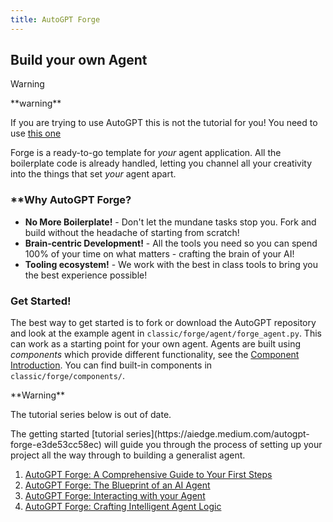 ```yaml
---
title: AutoGPT Forge
---
```


## <Icon icon="screwdriver-wrench" iconType="solid" size="28"/> Build your own Agent <Icon icon="screwdriver-wrench" iconType="solid" size="28"/>
Warning

<Warning>
**warning**

  If you are trying to use AutoGPT this is not the tutorial for you! You need to use [this one](/classic/setup/index)
</Warning>

Forge is a ready-to-go template for _your_ agent application. All the boilerplate code is already handled, letting you channel all your creativity into the things that set _your_ agent apart.

### <Icon icon="screwdriver-wrench" iconType="solid" size="28"/> **Why AutoGPT Forge?

* <Icon icon ="snooze" iconType="solid"/> **No More Boilerplate!** \- Don't let the mundane tasks stop you. Fork and build without the headache of starting from scratch!
* <Icon icon="brain" iconType="solid"/> **Brain-centric Development!** \- All the tools you need so you can spend 100% of your time on what matters - crafting the brain of your AI!
* <Icon icon="screwdriver-wrench" iconType="solid"/> **Tooling ecosystem!** \- We work with the best in class tools to bring you the best experience possible!


### <Icon icon="rocket" iconType="solid" size="28"/> **Get Started!**

The best way to get started is to fork or download the AutoGPT repository and look at the example agent in `classic/forge/agent/forge_agent.py`. This can work as a starting point for your own agent. Agents are built using _components_ which provide different functionality, see the [Component Introduction](../components/introduction/). You can find built-in components in `classic/forge/components/`.

<Warning>
**Warning**

The tutorial series below is out of date.

</Warning>
The getting started [tutorial series](https://aiedge.medium.com/autogpt-forge-e3de53cc58ec) will guide you through the process of setting up your project all the way through to building a generalist agent.

1.  [AutoGPT Forge: A Comprehensive Guide to Your First Steps](https://aiedge.medium.com/autogpt-forge-a-comprehensive-guide-to-your-first-steps-a1dfdf46e3b4)
2.  [AutoGPT Forge: The Blueprint of an AI Agent](https://aiedge.medium.com/autogpt-forge-the-blueprint-of-an-ai-agent-75cd72ffde6)
3.  [AutoGPT Forge: Interacting with your Agent](https://aiedge.medium.com/autogpt-forge-interacting-with-your-agent-1214561b06b)
4.  [AutoGPT Forge: Crafting Intelligent Agent Logic](https://medium.com/@aiedge/autogpt-forge-crafting-intelligent-agent-logic-bc5197b14cb4)


